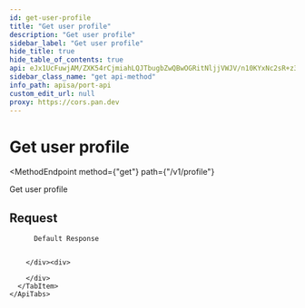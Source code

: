 ```yaml
---
id: get-user-profile
title: "Get user profile"
description: "Get user profile"
sidebar_label: "Get user profile"
hide_title: true
hide_table_of_contents: true
api: eJx1UcFuwjAM/ZXK54rCjmiahLQJTbugbZwQBwOGRitNljjVWJV/n10KYxNc2sR+z37vpQXGXYDxAuaBfIBlDoHW0Rs+SLGFFaEnL8dlkpan4GwdSAgt3A2H+ttQWHvj2NgaxvBIW4wVZ689ElLK/0GmxFmUZZnzdmsqghz2xKXdSG9HLFeHXMqlaEbFL0YYjSpUVdFX0i+ZXRgXBTozEKKzngfGQrrw8LYuaX+Ue3LSAh8cCV1oL3SQyTXu9T6JIsKbb+x05mBUbEm4EZa6MPXWdnTDleJnsi+bzJ4FqsKO5kaDIQjW2cB7rBXeT7/i+k8sZ1lMX1y4CmW9DOqctn0iC2hGGk8/QXyWskfrbbvCQHNfpaTlz0he30+ODXqDKxUsT3iR9PTpXUZh1LmXkXx0kfQHzfrUqrXeYBWvZdWBu2/Kb1DuJapMAn84w4+dm4Q++hNa81imlH4AYeHlug==
sidebar_class_name: "get api-method"
info_path: apisa/port-api
custom_edit_url: null
proxy: https://cors.pan.dev
---
```



<h1
  className={"openapi__heading"}
>
  Get user profile
</h1>

<MethodEndpoint
  method={"get"}
  path={"/v1/profile"}
>
  
</MethodEndpoint>



Get user profile

## Request

<div>
  <div>
    <ApiTabs
      label={undefined}
      id={undefined}
    >
      <TabItem
        label={"200"}
        value={"200"}
      >
        <div>
          
          
          Default Response
          
          
        </div><div>
          
        </div>
      </TabItem>
    </ApiTabs>
  </div>
</div>
      